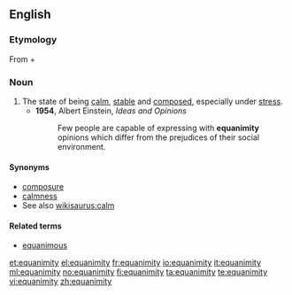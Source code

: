 ==English==
===Etymology===
From {{etyl|la|en}} {{term|aequus||lang=la|even, contented}} + {{term|animus||lang=la|soul}}

===Noun===
{{en-noun|equanimities}}

# The state of being [[calm]], [[stable]] and [[composed]], especially under [[stress]].
#*'''1954''', Albert Einstein, ''Ideas and Opinions''
#*:Few people are capable of expressing with '''equanimity''' opinions which differ from the prejudices of their social environment.

====Synonyms====
* [[composure]]
* [[calmness]]
* See also [[wikisaurus:calm]]

====Related terms====
* [[equanimous]]

[[et:equanimity]]
[[el:equanimity]]
[[fr:equanimity]]
[[io:equanimity]]
[[it:equanimity]]
[[ml:equanimity]]
[[no:equanimity]]
[[fi:equanimity]]
[[ta:equanimity]]
[[te:equanimity]]
[[vi:equanimity]]
[[zh:equanimity]]